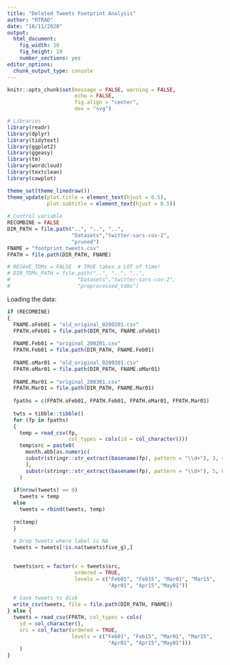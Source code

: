 ```yaml
---
title: "Deleted Tweets Footprint Analysis"
author: "RTRAD"
date: "18/11/2020"
output: 
  html_document: 
    fig_width: 10
    fig_height: 10
    number_sections: yes
editor_options:
  chunk_output_type: console
---
```


```r
knitr::opts_chunk$set(message = FALSE, warning = FALSE,
                      echo = FALSE,
                      fig.align = "center",
                      dev = "svg")

# Libraries
library(readr)
library(dplyr)
library(tidytext)
library(ggplot2)
library(ggeasy)
library(tm)
library(wordcloud)
library(textclean)
library(cowplot)

theme_set(theme_linedraw())
theme_update(plot.title = element_text(hjust = 0.5),
             plot.subtitle = element_text(hjust = 0.5))
          
# Control variable
RECOMBINE = FALSE
DIR_PATH = file.path("..", "..", "..",
                     "Datasets","twitter-sars-cov-2",
                     "pruned")
FNAME = "footprint_tweets.csv"
FPATH = file.path(DIR_PATH, FNAME)

# RESAVE_TDMs = FALSE  # TRUE takes a LOT of time!
# DIR_TDMs_PATH = file.path("..", "..", "..",
#                      "Datasets","twitter-sars-cov-2",
#                      "preprocessed_tdms")
```

Loading the data:

```r
if (RECOMBINE)
{
  FNAME.oFeb01 = "old_original_0200201.csv"
  FPATH.oFeb01 = file.path(DIR_PATH, FNAME.oFeb01)
  
  FNAME.Feb01 = "original_200201.csv"
  FPATH.Feb01 = file.path(DIR_PATH, FNAME.Feb01)
  
  FNAME.oMar01 = "old_original_0200301.csv"
  FPATH.oMar01 = file.path(DIR_PATH, FNAME.oMar01)
  
  FNAME.Mar01 = "original_200301.csv"
  FPATH.Mar01 = file.path(DIR_PATH, FNAME.Mar01)
  
  fpaths = c(FPATH.oFeb01, FPATH.Feb01, FPATH.oMar01, FPATH.Mar01)
  
  twts = tibble::tibble()
  for (fp in fpaths)
  {
    temp = read_csv(fp,
                    col_types = cols(id = col_character()))
    temp$src = paste0(
      month.abb[as.numeric(
      substr(stringr::str_extract(basename(fp), pattern = "\\d+"), 3, 4))
      ],
      substr(stringr::str_extract(basename(fp), pattern = "\\d+"), 5, 6)
    )
  
  if(nrow(tweets) == 0)
    tweets = temp
  else
    tweets = rbind(tweets, temp)
  
  rm(temp)
  }
  
  # Drop tweets where label is NA
  tweets = tweets[!is.na(tweets$five_g),]
  

  tweets$src = factor(x = tweets$src,
                      ordered = TRUE,
                      levels = c("Feb01", "Feb15", "Mar01", "Mar15",
                                 "Apr01", "Apr15","May01"))
  
  # Save tweets to disk
  write_csv(tweets, file = file.path(DIR_PATH, FNAME))
} else {
  tweets = read_csv(FPATH, col_types = cols(
    id = col_character(),
    src = col_factor(ordered = TRUE,
                     levels = c("Feb01", "Feb15", "Mar01", "Mar15",
                                 "Apr01", "Apr15","May01")))
    )
}
```
